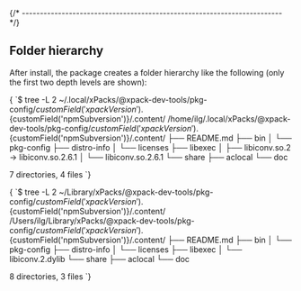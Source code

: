 


{/* ------------------------------------------------------------------------ */}

## Folder hierarchy

After install, the package creates a folder hierarchy like the following
(only the first two depth levels are shown):

<Tabs groupId="operating-systems">

<TabItem value="linux" label="GNU/Linux">

<CodeBlock language="console"> {
`$ tree -L 2 ~/.local/xPacks/\@xpack-dev-tools/pkg-config/${customField('xpackVersion')}.${customField('npmSubversion')}/.content/
/home/ilg/.local/xPacks/\@xpack-dev-tools/pkg-config/${customField('xpackVersion')}.${customField('npmSubversion')}/.content/
├── README.md
├── bin
│   └── pkg-config
├── distro-info
│   └── licenses
├── libexec
│   ├── libiconv.so.2 -> libiconv.so.2.6.1
│   └── libiconv.so.2.6.1
└── share
    ├── aclocal
    └── doc

7 directories, 4 files
`} </CodeBlock>

</TabItem>

<TabItem value="macos" label="macOS">

<CodeBlock language="console"> {
`$ tree -L 2 ~/Library/xPacks/\@xpack-dev-tools/pkg-config/${customField('xpackVersion')}.${customField('npmSubversion')}/.content/
/Users/ilg/Library/xPacks/\@xpack-dev-tools/pkg-config/${customField('xpackVersion')}.${customField('npmSubversion')}/.content/
├── README.md
├── bin
│   └── pkg-config
├── distro-info
│   └── licenses
├── libexec
│   └── libiconv.2.dylib
└── share
    ├── aclocal
    └── doc

8 directories, 3 files
`} </CodeBlock>

</TabItem>

</Tabs>
